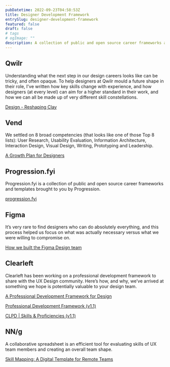 ```yaml
---
pubDatetime: 2022-09-23T04:58:53Z
title: Designer Development Framework
entrySlug: designer-development-framework
featured: false
draft: false
# tags
# ogImage: ""
description: A collection of public and open source career frameworks and templates.
---
```


## Qwilr

Understanding what the next step in our design careers looks like can be tricky, and often opaque. To help designers at Qwilr mould a future shape in their role, I've written how key skills change with experience, and how designers (at every level) can aim for a higher standard in their work, and how we can all be made up of very different skill constellations.

[Design - Reshaping Clay](https://team.qwilr.com/Design-Reshaping-Clay-BiOJXo2LRW2z)

## Vend

We settled on 8 broad competencies (that looks like one of those Top 8 lists): User Research, Usability Evaluation, Information Architecture, Interaction Design, Visual Design, Writing, Prototyping and Leadership.

[A Growth Plan for Designers](https://medium.com/we-build-vend/a-growth-plan-for-designers-21c8f287e63a)

## Progression.fyi

Progression.fyi is a collection of public and open source career frameworks and templates brought to you by Progression.

[progression.fyi](https://www.progression.fyi)

## Figma

It’s very rare to find designers who can do absolutely everything, and this process helped us focus on what was actually necessary versus what we were willing to compromise on.

[How we built the Figma Design team](https://www.figma.com/blog/how-we-built-the-figma-design-team/)

## Clearleft

Clearleft has been working on a professional development framework to share with the UX Design community. Here’s how, and why, we’ve arrived at something we hope is potentially valuable to your design team.

[A Professional Development Framework for Design](https://medium.com/clear-left-thinking/a-professional-development-framework-for-design-544591287f99)

[Professional Development Framework (v1.1)](https://trello.com/b/DhxG8ozo/professional-development-framework-v11)

[CLPD | Skills & Proficiencies (v1.1)](https://trello.com/b/RFXsfWqQ/clpd-skills-proficiencies-v11)

## NN/g

A collaborative spreadsheet is an efficient tool for evaluating skills of UX team members and creating an overall team shape.

[Skill Mapping: A Digital Template for Remote Teams](https://www.nngroup.com/articles/skill-mapping/)
